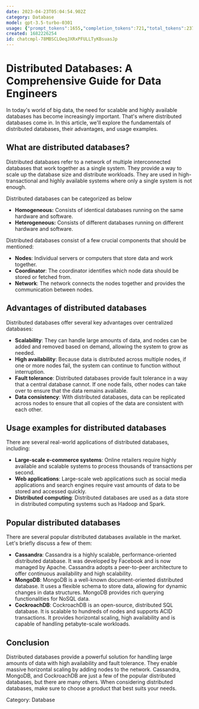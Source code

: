 ```yaml
---
date: 2023-04-23T05:04:54.902Z
category: Database
model: gpt-3.5-turbo-0301
usage: {"prompt_tokens":1655,"completion_tokens":721,"total_tokens":2376}
created: 1682226254
id: chatcmpl-78MBSCLOeqJXRxPFULLTyKBsuasJp
---
```


# Distributed Databases: A Comprehensive Guide for Data Engineers

In today's world of big data, the need for scalable and highly available databases has become increasingly important. That's where distributed databases come in. In this article, we'll explore the fundamentals of distributed databases, their advantages, and usage examples. 

## What are distributed databases?

Distributed databases refer to a network of multiple interconnected databases that work together as a single system. They provide a way to scale up the database size and distribute workloads. They are used in high-transactional and highly available systems where only a single system is not enough. 

Distributed databases can be categorized as below

- **Homogeneous:** Consists of identical databases running on the same hardware and software.
- **Heterogeneous:** Consists of different databases running on different hardware and software.

Distributed databases consist of a few crucial components that should be mentioned: 

- **Nodes**: Individual servers or computers that store data and work together.
- **Coordinator**: The coordinator identifies which node data should be stored or fetched from.
- **Network**: The network connects the nodes together and provides the communication between nodes.

## Advantages of distributed databases 

Distributed databases offer several key advantages over centralized databases: 

- **Scalability**: They can handle large amounts of data, and nodes can be added and removed based on demand, allowing the system to grow as needed.
- **High availability**: Because data is distributed across multiple nodes, if one or more nodes fail, the system can continue to function without interruption.
- **Fault tolerance**: Distributed databases provide fault tolerance in a way that a central database cannot. If one node fails, other nodes can take over to ensure that the data remains available.
- **Data consistency**: With distributed databases, data can be replicated across nodes to ensure that all copies of the data are consistent with each other.

## Usage examples for distributed databases

There are several real-world applications of distributed databases, including: 

- **Large-scale e-commerce systems**: Online retailers require highly available and scalable systems to process thousands of transactions per second.
- **Web applications**: Large-scale web applications such as social media applications and search engines require vast amounts of data to be stored and accessed quickly.
- **Distributed computing**: Distributed databases are used as a data store in distributed computing systems such as Hadoop and Spark. 

## Popular distributed databases

There are several popular distributed databases available in the market. Let's briefly discuss a few of them:

- **Cassandra**: Cassandra is a highly scalable, performance-oriented distributed database. It was developed by Facebook and is now managed by Apache. Cassandra adopts a peer-to-peer architecture to offer continuous availability and high scalability. 
- **MongoDB**: MongoDB is a well-known document-oriented distributed database. It uses a flexible schema to store data, allowing for dynamic changes in data structures. MongoDB provides rich querying functionalities for NoSQL data.
- **CockroachDB**: CockroachDB is an open-source, distributed SQL database. It is scalable to hundreds of nodes and supports ACID transactions. It provides horizontal scaling, high availability and is capable of handling petabyte-scale workloads.
 
## Conclusion

Distributed databases provide a powerful solution for handling large amounts of data with high availability and fault tolerance. They enable massive horizontal scaling by adding nodes to the network. Cassandra, MongoDB, and CockroachDB are just a few of the popular distributed databases, but there are many others. When considering distributed databases, make sure to choose a product that best suits your needs. 

Category: Database